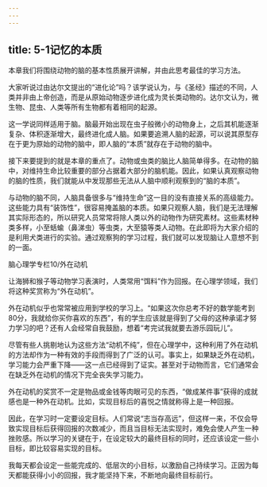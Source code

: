 ```yaml
---
---
---
```

title: 5-1记忆的本质
---




本章我们将围绕动物的脑的基本性质展开讲解，并由此思考最佳的学习方法。

大家听说过由达尔文提出的“进化论”吗？该学说认为，与《圣经》描述的不同，人类并非由上帝创造，而是从原始动物逐步进化成为灵长类动物的。达尔文认为，微生物、昆虫、人类等所有生物都有着相同的起源。

这一学说同样适用于脑。脑最开始出现在虫子般微小的动物身上，之后其机能逐渐复杂、体积逐渐增大，最终进化成人脑。如果要追溯人脑的起源，可以说其原型存在于更为原始的动物的脑中，即人脑的“本质”就存在于动物的脑中。

接下来要提到的就是本章的重点了。动物或虫类的脑比人脑简单得多。在动物的脑中，对维持生命比较重要的部分占据着大部分的脑机能。因此，如果认真观察动物的脑的性质，我们就能从中发现那些无法从人脑中顺利观察到的“脑的本质”。

与动物的脑不同，人脑具备很多与“维持生命”这一目的没有直接关系的高级能力。这些能力具有“装饰性”，很容易掩盖脑的本质。如果只观察人脑，我们是无法理解其实际形态的，所以研究人员常常将除人类以外的动物作为研究素材。这些素材种类多样，小至蛞蝓（鼻涕虫）等虫类，大至猿等类人动物。在此即将为大家介绍的是利用犬类进行的实验。通过观察狗的学习过程，我们就可以发现脑让人意想不到的一面。





脑心理学专栏10/外在动机


让海狮和猴子等动物学习表演时，人类常用“饵料”作为回报。在心理学领域，我们将这种奖赏称为“外在动机”。

外在动机似乎也常常被应用到学校的学习上。“如果这次你总考不好的数学能考到80分，我就给你买你喜欢的东西”，有的学生应该就是得到了父母的这种承诺才努力学习的吧？还有人会经常自我鼓励，想着“考完试我就要去游乐园玩儿”。

尽管有些人挑剔地认为这些方法“动机不纯”，但在心理学中，这种利用了外在动机的方法却作为一种有效的手段而得到了广泛的认可。事实上，如果缺乏外在动机，学习能力会严重下降——这一点已经得到了证实。甚至对于动物而言，它们通常会在缺乏外在动机的情况下完全丧失学习能力。

外在动机的奖赏不一定是物品或金钱等肉眼可见的东西，“做成某件事”获得的成就感也是一种外在动机。比如，实现目标后的喜悦之情就称得上是一种回报。

因此，在学习时一定要设定目标。人们常说“志当存高远”，但这样一来，不仅会导致实现目标后获得回报的次数减少，而且当目标无法实现时，难免会使人产生一种挫败感。所以学习的关键在于，在设定较大的最终目标的同时，还应该设定一些小目标，即比较容易实现的目标。

我每天都会设定一些能完成的、低层次的小目标，以激励自己持续学习。正因为每天都能获得小小的回报，我才能坚持下来，不断地向最终目标前行。